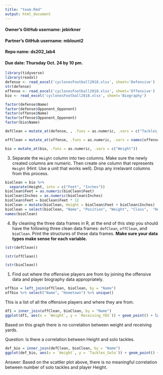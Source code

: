 ```yaml
---
title: "team.Rmd"
output: html_document
---
```


#### Owner's GitHub username: jebirkner
#### Partner's GitHub username: mblount2
#### Repo name: ds202_lab4
#### Due date: Thursday Oct. 24 by 10 pm. 


```r
library(tidyverse)
library(readxl)
defense <- read_excel('cyclonesFootball2018.xlsx', sheet='Defensive')
str(defense)
offense <- read_excel('cyclonesFootball2018.xlsx', sheet='Offensive')
bio <- read_excel('cyclonesFootball2018.xlsx', sheet='Biography')
```

```r
factor(defense$Name)
factor(defense$Opponent_Opponent)
factor(offense$Name)
factor(offense$Opponent_Opponent)
factor(bio$Name)
```

```r
defClean = mutate_at(defense, , .funs = as.numeric, .vars = c("Tackles_Solo", "Tackles_ASST","Tackles_TFL", "Tackles_Sack", "Turnover_FF", "Turnover_FR", "Turnover_INT", "Pass_QBH", "Pass_PB"))
```

```r
offClean = mutate_at(offense, .funs = as.numeric, .vars = names(offense[c(3:12)]))
```

```r
bio = mutate_at(bio, .funs = as.numeric, .vars = c("Weight"))
```


3. Separate the `Height` column into two columns. Make sure the newly created columns are numeric. Then create one column that represents `Height` (Hint: Use a unit that works well). Drop any irrelavant columns from this process.

```r
bioClean = bio %>%
  separate(Height, into = c("Feet", "Inches"))
bioClean$Feet = as.numeric(bioClean$Feet)
bioClean$Inches = as.numeric(bioClean$Inches)
bioClean$Feet = bioClean$Feet * 12
bioClean = mutate(bioClean, Height = bioClean$Feet + bioClean$Inches)
bioClean = select(bioClean, "Name", "Position", "Weight", "Class",  "Hometown", "Highschool", "Height")
names(bioClean)
```



4. By cleaning the three data frames in R, at the end of this step you should have the following three clean data frames: `defClean`, `offClean`, and `bioClean`. Print the structures of these data frames. **Make sure your data types make sense for each variable.**

```r
(str(defClean))
```

```r
(str(offClean))
```

```r
(str(bioClean))
```

1. Find out where the offensive players are from by joining the offensive data and player biography data appropriately.

```r
offbio = left_join(offClean, bioClean, by = "Name")
offbio %>% select("Name", "Hometown") %>% unique()
```

This is a list of all the offensive players and where they are from.

```r
df1 = inner_join(offClean, bioClean, by = "Name")
ggplot(df1, aes(x = `Weight`, y = `Receiving_YDS`)) + geom_point() + labs(title = "Relationship between Weight and Receiving Yards", x='Weight', y='Receiving Yards') + geom_smooth()
```

Based on this graph there is no correlation between weight and receiving yards.

Question: Is there a correlation between Height and solo tackles.

```r
def_bio = inner_join(defClean, bioClean, by = "Name")
ggplot(def_bio, aes(x = `Height`, y = `Tackles_Solo`)) + geom_point() + geom_smooth()
```

Answer: Based on the scattler plot above, there is no meaningful correlation between number of solo tackles and player Height.

